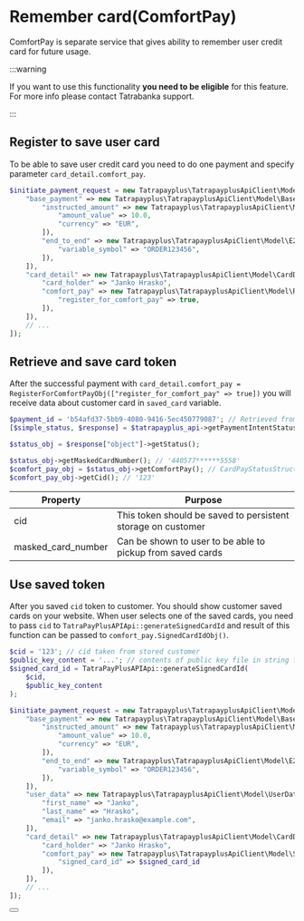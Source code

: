 # Remember card(ComfortPay)

ComfortPay is separate service that gives ability to remember user credit card for future usage.

:::warning

If you want to use this functionality **you need to be eligible** for this feature. For more info please contact Tatrabanka support.

:::

## Register to save user card

To be able to save user credit card you need to do one payment and specify parameter `card_detail.comfort_pay`.

```php
$initiate_payment_request = new Tatrapayplus\TatrapayplusApiClient\Model\InitiatePaymentRequest([
    "base_payment" => new Tatrapayplus\TatrapayplusApiClient\Model\BasePayment([
        "instructed_amount" => new Tatrapayplus\TatrapayplusApiClient\Model\Amount([
            "amount_value" => 10.0,
            "currency" => "EUR",
        ]),
        "end_to_end" => new Tatrapayplus\TatrapayplusApiClient\Model\E2e([
            "variable_symbol" => "ORDER123456",
        ]),
    ]),
    "card_detail" => new Tatrapayplus\TatrapayplusApiClient\Model\CardDetail([
        "card_holder" => "Janko Hrasko",
        "comfort_pay" => new Tatrapayplus\TatrapayplusApiClient\Model\RegisterForComfortPayObj([
            "register_for_comfort_pay" => true,
        ]),
    ]),
    // ...
]);
```

## Retrieve and save card token

After the successful payment with `card_detail.comfort_pay = RegisterForComfortPayObj(["register_for_comfort_pay" => true])` you will receive data about customer card in `saved_card` variable.

```php
$payment_id = 'b54afd37-5bb9-4080-9416-5ec450779087'; // Retrieved from initiatePayment
[$simple_status, $response] = $tatrapayplus_api->getPaymentIntentStatus($payment_id);

$status_obj = $response["object"]->getStatus();

$status_obj->getMaskedCardNumber(); // '440577******5558'
$comfort_pay_obj = $status_obj->getComfortPay(); // CardPayStatusStructureComfortPay instance
$comfort_pay_obj->getCid(); // '123'
```

| Property         | Purpose                                                                                                                            |
|------------------|------------------------------------------------------------------------------------------------------------------------------------|
| cid              | This token should be saved to persistent storage on customer                                                                      |
| masked_card_number | Can be shown to user to be able to pickup from saved cards                                                                        |

## Use saved token

After you saved `cid` token to customer. You should show customer saved cards on your website. When user selects one of the saved cards, you need to pass `cid` to `TatraPayPlusAPIApi::generateSignedCardId` and result of this function can be passed to `comfort_pay.SignedCardIdObj()`.

```php
$cid = '123'; // cid taken from stored customer
$public_key_content = '...'; // contents of public key file in string format
$signed_card_id = TatraPayPlusAPIApi::generateSignedCardId(
    $cid,
    $public_key_content
);

$initiate_payment_request = new Tatrapayplus\TatrapayplusApiClient\Model\InitiatePaymentRequest([
    "base_payment" => new Tatrapayplus\TatrapayplusApiClient\Model\BasePayment([
        "instructed_amount" => new Tatrapayplus\TatrapayplusApiClient\Model\Amount([
            "amount_value" => 10.0,
            "currency" => "EUR",
        ]),
        "end_to_end" => new Tatrapayplus\TatrapayplusApiClient\Model\E2e([
            "variable_symbol" => "ORDER123456",
        ]),
    ]),
    "user_data" => new Tatrapayplus\TatrapayplusApiClient\Model\UserData([
        "first_name" => "Janko",
        "last_name" => "Hrasko",
        "email" => "janko.hrasko@example.com",
    ]),
    "card_detail" => new Tatrapayplus\TatrapayplusApiClient\Model\CardDetail([
        "card_holder" => "Janko Hrasko",
        "comfort_pay" => new Tatrapayplus\TatrapayplusApiClient\Model\SignedCardIdObj([
            "signed_card_id" => $signed_card_id
        ]),
    ]),
    // ...
]);
```


<Button label="See full API reference" link="/docs/api/get-payment-intent-status"/>